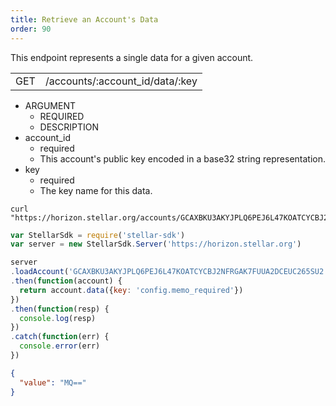 ```yaml
---
title: Retrieve an Account's Data
order: 90
---
```



This endpoint represents a single data for a given account.

<Endpoint>

|  |  |
| --- | --- |
| GET | /accounts/:account_id/data/:key |

</Endpoint>

<AttributeTable>

- ARGUMENT
  - REQUIRED
  - DESCRIPTION
- account_id
  - required
  - This account's public key encoded in a base32 string representation.
- key
  - required
  - The key name for this data.

</AttributeTable>

<CodeExample title="Example Request">

```curl
curl "https://horizon.stellar.org/accounts/GCAXBKU3AKYJPLQ6PEJ6L47KOATCYCBJ2NFRGAK7FUUA2DCEUC265SU2/data/config.memo_required"
```

```js
var StellarSdk = require('stellar-sdk')
var server = new StellarSdk.Server('https://horizon.stellar.org')

server
.loadAccount('GCAXBKU3AKYJPLQ6PEJ6L47KOATCYCBJ2NFRGAK7FUUA2DCEUC265SU2')
.then(function(account) {
  return account.data({key: 'config.memo_required'})
})
.then(function(resp) {
  console.log(resp)
})
.catch(function(err) {
  console.error(err)
})
```

</CodeExample>

<ExampleResponse title="Example Response">

```json
{
  "value": "MQ=="
}
```

</ExampleResponse>
